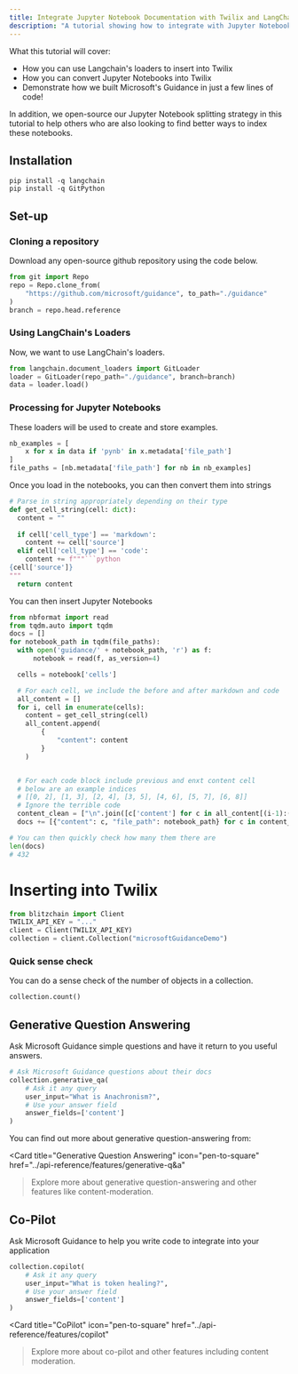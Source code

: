 ```yaml
---
title: Integrate Jupyter Notebook Documentation with Twilix and LangChain
description: "A tutorial showing how to integrate with Jupyter Notebook documentation with Twilix"
---
```


What this tutorial will cover:

- How you can use Langchain's loaders to insert into Twilix
- How you can convert Jupyter Notebooks into Twilix
- Demonstrate how we built Microsoft's Guidance in just a few lines of code!

In addition, we open-source our Jupyter Notebook splitting strategy in
this tutorial to help others who are also looking to find better
ways to index these notebooks.

## Installation

```
pip install -q langchain
pip install -q GitPython
```

## Set-up 
### Cloning a repository

Download any open-source github repository using the code below.

```python
from git import Repo
repo = Repo.clone_from(
    "https://github.com/microsoft/guidance", to_path="./guidance"
)
branch = repo.head.reference
```

### Using LangChain's Loaders
Now, we want to use LangChain's loaders.

```python
from langchain.document_loaders import GitLoader
loader = GitLoader(repo_path="./guidance", branch=branch)
data = loader.load()
```

### Processing for Jupyter Notebooks

These loaders will be used to create and store examples. 

```python
nb_examples = [
    x for x in data if 'pynb' in x.metadata['file_path']
]
file_paths = [nb.metadata['file_path'] for nb in nb_examples]
```

Once you load in the notebooks, you can then convert them into strings
```python
# Parse in string appropriately depending on their type
def get_cell_string(cell: dict):
  content = ""
  
  if cell['cell_type'] == 'markdown':
    content += cell['source']
  elif cell['cell_type'] == 'code':
    content += f"""```python
{cell['source']}
"""
  return content
```

You can then insert Jupyter Notebooks

```python
from nbformat import read
from tqdm.auto import tqdm
docs = []
for notebook_path in tqdm(file_paths):
  with open('guidance/' + notebook_path, 'r') as f:
      notebook = read(f, as_version=4)

  cells = notebook['cells']

  # For each cell, we include the before and after markdown and code
  all_content = []
  for i, cell in enumerate(cells):
    content = get_cell_string(cell)
    all_content.append(
        {
            "content": content
        }
    )


  # For each code block include previous and enxt content cell
  # below are an example indices
  # [[0, 2], [1, 3], [2, 4], [3, 5], [4, 6], [5, 7], [6, 8]]
  # Ignore the terrible code 
  content_clean = ["\n".join([c['content'] for c in all_content[(i-1):(i + 1)]])for i in range(1, len(all_content))]
  docs += [{"content": c, "file_path": notebook_path} for c in content_clean]

# You can then quickly check how many them there are 
len(docs)
# 432
```

# Inserting into Twilix

<Snippet file="installation.mdx" />
<Snippet file="installation-python.mdx" />

```python
from blitzchain import Client
TWILIX_API_KEY = "..."
client = Client(TWILIX_API_KEY)
collection = client.Collection("microsoftGuidanceDemo")
```

### Quick sense check

You can do a sense check of the number of objects in a collection.

```python
collection.count()
```

## Generative Question Answering

Ask Microsoft Guidance simple questions and have it return to you useful answers.

```python
# Ask Microsoft Guidance questions about their docs
collection.generative_qa(
    # Ask it any query
    user_input="What is Anachronism?",
    # Use your answer field
    answer_fields=['content']
)
```

You can find out more about generative question-answering from:

<Card
    title="Generative Question Answering"
    icon="pen-to-square"
    href="../api-reference/features/generative-q&a"
>Explore more about generative question-answering and other features like content-moderation.</Card>

## Co-Pilot

Ask Microsoft Guidance to help you write code to integrate into your application

```python
collection.copilot(
    # Ask it any query
    user_input="What is token healing?",
    # Use your answer field
    answer_fields=['content']
)
```

<Card
    title="CoPilot"
    icon="pen-to-square"
    href="../api-reference/features/copilot"
>Explore more about co-pilot and other features including content moderation.</Card>
